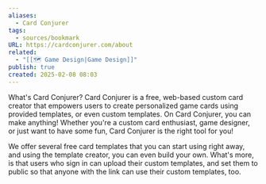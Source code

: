 ```yaml
---
aliases:
  - Card Conjurer
tags:
  - sources/bookmark
URL: https://cardconjurer.com/about
related:
  - "[[🗺️ Game Design|Game Design]]"
publish: true
created: 2025-02-08 08:03
---
```


What's Card Conjurer?
Card Conjurer is a free, web-based custom card creator that empowers users to create personalized game cards using provided templates, or even custom templates. On Card Conjurer, you can make anything! Whether you're a custom card enthusiast, game designer, or just want to have some fun, Card Conjurer is the right tool for you!

We offer several free card templates that you can start using right away, and using the template creator, you can even build your own. What's more, is that users who sign in can upload their custom templates, and set them to public so that anyone with the link can use their custom templates, too.